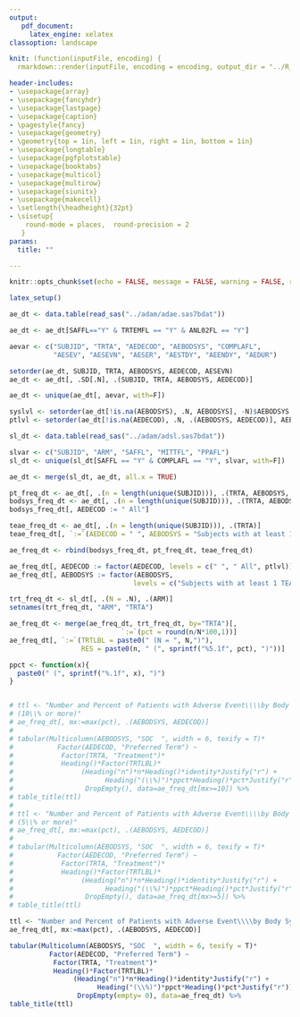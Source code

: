 ```yaml
---
output:  
   pdf_document:
     latex_engine: xelatex
classoption: landscape

knit: (function(inputFile, encoding) {
  rmarkdown::render(inputFile, encoding = encoding, output_dir = "../R_Output")})

header-includes:
- \usepackage{array}
- \usepackage{fancyhdr}
- \usepackage{lastpage}
- \usepackage{caption}
- \pagestyle{fancy}
- \usepackage{geometry}
- \geometry{top = 1in, left = 1in, right = 1in, bottom = 1in}
- \usepackage{longtable}
- \usepackage{pgfplotstable}
- \usepackage{booktabs}
- \usepackage{multicol}
- \usepackage{multirow}
- \usepackage{siunitx}
- \usepackage{makecell}
- \setlength{\headheight}{32pt}
- \sisetup{ 
    round-mode = places,  round-precision = 2
   }
params:
  title: ""

---
```



```r
knitr::opts_chunk$set(echo = FALSE, message = FALSE, warning = FALSE, results = "asis")

```

\renewcommand{\arraystretch}{1.15}
\centering

```r

latex_setup()

ae_dt <- data.table(read_sas("../adam/adae.sas7bdat"))

ae_dt <- ae_dt[SAFFL=="Y" & TRTEMFL == "Y" & ANL02FL == "Y"]

aevar <- c("SUBJID", "TRTA", "AEDECOD", "AEBODSYS", "COMPLAFL",
           "AESEV", "AESEVN", "AESER", "AESTDY", "AEENDY", "AEDUR")

setorder(ae_dt, SUBJID, TRTA, AEBODSYS, AEDECOD, AESEVN)
ae_dt <- ae_dt[, .SD[.N], .(SUBJID, TRTA, AEBODSYS, AEDECOD)]

ae_dt <- unique(ae_dt[, aevar, with=F])

syslvl <- setorder(ae_dt[!is.na(AEBODSYS), .N, AEBODSYS], -N)$AEBODSYS
ptlvl <- setorder(ae_dt[!is.na(AEDECOD), .N, .(AEBODSYS, AEDECOD)], AEBODSYS, -N, AEDECOD)$AEDECOD

sl_dt <- data.table(read_sas("../adam/adsl.sas7bdat"))

slvar <- c("SUBJID", "ARM", "SAFFL", "MITTFL", "PPAFL")
sl_dt <- unique(sl_dt[SAFFL == "Y" & COMPLAFL == "Y", slvar, with=F])

ae_dt <- merge(sl_dt, ae_dt, all.x = TRUE)

pt_freq_dt <- ae_dt[, .(n = length(unique(SUBJID))), .(TRTA, AEBODSYS,  AEDECOD)]
bodsys_freq_dt <- ae_dt[, .(n = length(unique(SUBJID))), .(TRTA, AEBODSYS)]
bodsys_freq_dt[, AEDECOD := " All"]

teae_freq_dt <- ae_dt[, .(n = length(unique(SUBJID))), .(TRTA)]
teae_freq_dt[, `:=`(AEDECOD = " ", AEBODSYS = "Subjects with at least 1 TEAE")]

ae_freq_dt <- rbind(bodsys_freq_dt, pt_freq_dt, teae_freq_dt)

ae_freq_dt[, AEDECOD := factor(AEDECOD, levels = c(" ", " All", ptlvl))]
ae_freq_dt[, AEBODSYS := factor(AEBODSYS, 
                               levels = c("Subjects with at least 1 TEAE", syslvl))]

trt_freq_dt <- sl_dt[, .(N = .N), .(ARM)]
setnames(trt_freq_dt, "ARM", "TRTA")

ae_freq_dt <- merge(ae_freq_dt, trt_freq_dt, by="TRTA")[, 
                            `:=`(pct = round(n/N*100,1))]
ae_freq_dt[, `:=`(TRTLBL = paste0(" (N = ", N,")"),
                  RES = paste0(n, " (", sprintf("%5.1f", pct), ")"))]

ppct <- function(x){
  paste0(" (", sprintf("%.1f", x), ")")
} 


# ttl <- "Number and Percent of Patients with Adverse Event\\\\by Body System and Preferred Term\\\\
# (10\\% or more)"
# ae_freq_dt[, mx:=max(pct), .(AEBODSYS, AEDECOD)]
# 
# tabular(Multicolumn(AEBODSYS, "SOC  ", width = 6, texify = T)*
#           Factor(AEDECOD, "Preferred Term") ~
#            Factor(TRTA, "Treatment")*
#            Heading()*Factor(TRTLBL)*
#                 (Heading("n")*n*Heading()*identity*Justify("r") +
#                       Heading("(\\%)")*ppct*Heading()*pct*Justify("r"))*
#                  DropEmpty(), data=ae_freq_dt[mx>=10]) %>%
# table_title(ttl)
# 
# ttl <- "Number and Percent of Patients with Adverse Event\\\\by Body System and Preferred Term\\\\
# (5\\% or more)"
# ae_freq_dt[, mx:=max(pct), .(AEBODSYS, AEDECOD)]
# 
# tabular(Multicolumn(AEBODSYS, "SOC  ", width = 6, texify = T)*
#           Factor(AEDECOD, "Preferred Term") ~
#            Factor(TRTA, "Treatment")*
#            Heading()*Factor(TRTLBL)*
#                 (Heading("n")*n*Heading()*identity*Justify("r") +
#                       Heading("(\\%)")*ppct*Heading()*pct*Justify("r"))*
#                  DropEmpty(), data=ae_freq_dt[mx>=5]) %>%
# table_title(ttl)

ttl <- "Number and Percent of Patients with Adverse Event\\\\by Body System and Preferred Term - Part B"
ae_freq_dt[, mx:=max(pct), .(AEBODSYS, AEDECOD)]

tabular(Multicolumn(AEBODSYS, "SOC  ", width = 6, texify = T)*
          Factor(AEDECOD, "Preferred Term") ~
           Factor(TRTA, "Treatment")*
           Heading()*Factor(TRTLBL)*
                (Heading("n")*n*Heading()*identity*Justify("r") +
                      Heading("(\\%)")*ppct*Heading()*pct*Justify("r"))*
                 DropEmpty(empty= 0), data=ae_freq_dt) %>%
table_title(ttl)

```
